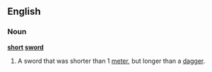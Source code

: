 ==English==
===Noun===
'''[[short]] [[sword]]'''
#A sword that was shorter than 1 [[meter]], but longer than a [[dagger]].